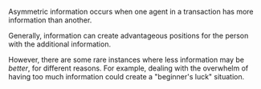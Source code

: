 Asymmetric information occurs when one agent in a transaction has more information than another.

Generally, information can create advantageous positions for the person with the additional information.

However, there are some rare instances where less information may be _better_, for different reasons. For
example, dealing with the overwhelm of having too much information could create a "beginner's luck" situation.
